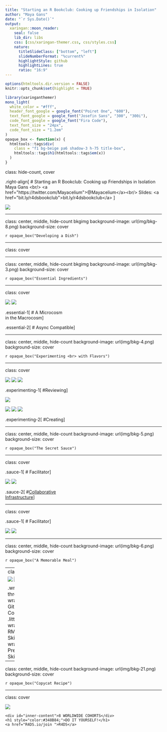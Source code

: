 ```yaml
---
title: "Starting an R Bookclub: Cooking up Friendships in Isolation"
author: "Maya Gans"
date: "`r Sys.Date()`"
output:
  xaringan::moon_reader:
    seal: false
    lib_dir: libs
    css: [css/xaringan-themer.css, css/styles.css]
    nature:
      titleSlideClass: ["bottom", "left"]
      slideNumberFormat: "%current%"
      highlightStyle: github
      highlightLines: true
      ratio: "16:9"
---
```


```r
options(htmltools.dir.version = FALSE)
knitr::opts_chunk$set(highlight = TRUE)
```

```r
library(xaringanthemer)
mono_light(
  white_color = "#fff",
  header_font_google = google_font("Poiret One", "600"),
  text_font_google = google_font("Josefin Sans", "300", "300i"),
  code_font_google = google_font("Fira Code"),
  text_font_size = "24px",
  code_font_size = "1.2em"
)
opaque_box <- function(x) {
  htmltools::tags$div(
    class = "f1 bg-beige pa6 shadow-3 h-75 title-box",
    htmltools::tags$h1(htmltools::tags$em(x))
  )
}
```

class: hide-count, cover

.right-align[
# Starting an R Bookclub: Cooking up Friendships in Isolation
Maya Gans <br/>
<a href="https://twitter.com/Mayacelium">@Mayacelium</a><br/>
Slides: <a href="bit.ly/r4dsbookclub">bit.ly/r4dsbookclub</a>
]

<img src="img/cover.png" id="cover">


---

class: center, middle, hide-count bkgimg
background-image: url(img/bkg-8.png)
background-size: cover

`r opaque_box("Developing a Dish")`

---

class: cover

---

class: center, middle, hide-count bkgimg
background-image: url(img/bkg-3.png)
background-size: cover

`r opaque_box("Essential Ingredients")`

---

class: cover

<img src="img/artdeco-1.png" id="artdeco-1"></img>
<img src="img/artdeco-1.png" id="artdeco-2"></img>

.essential-1[
# A Microcosm <br> in the Macrocosm
]

.essential-2[
# Async Compatible
]

---

class: center, middle, hide-count
background-image: url(img/bkg-4.png)
background-size: cover

`r opaque_box("Experimenting <br> with Flavors")`

---

class: cover

<img src="img/artdeco-2.png" id="artdeco-3"></img>
<img src="img/artdeco-2.png" id="artdeco-4"></img>
<img src="img/artdeco-2.png" id="artdeco-5"></img>

.experimenting-1[
#Reviewing
]

<img src="img/arrow.png" id="arrow"></img>

<img src="img/artdeco-3.png" id="artdeco-6"></img>
<img src="img/artdeco-3.png" id="artdeco-7"></img>
<img src="img/artdeco-3.png" id="artdeco-8"></img>

.experimenting-2[
#Creating
]

---

class: center, middle, hide-count
background-image: url(img/bkg-5.png)
background-size: cover

`r opaque_box("The Secret Sauce")`

---

class: cover

.sauce-1[
# Facilitator
]

<img src="img/artdeco-1.png" id="artdeco-9"></img>
<img src="img/artdeco-3.png" id="artdeco-10"></img>
    
.sauce-2[
#[Collaborative <br> Infrastructure](https://github.com/r4ds/bookclub-Advanced_R)
]

---

class: cover

.sauce-1[
# Facilitator
]

<img src="img/artdeco-1.png" id="artdeco-9"></img>
<img src="img/artdeco-3.png" id="artdeco-10"></img>
    
<a target="_blank" href="https://github.com/r4ds/bookclub-Advanced_R">
<div id="sauce-3"></div>
</a>
    
---

class: center, middle, hide-count
background-image: url(img/bkg-6.png)
background-size: cover

`r opaque_box("A Memorable Meal")`

---
class: cover

<img src="img/artdeco-2.png" id="artdeco-11"></img>
<img src="img/artdeco-2.png" id="artdeco-12"></img>
<img src="img/artdeco-2.png" id="artdeco-13"></img>

.wrapper-three[
  .little-wrapper[ 
    GitHub <br> Collaboration 
  ]
  .little-wrapper[ 
    RMarkdown <br> Skills 
  ]
  .little-wrapper[ 
    Presentation <br> Skills 
  ]
]

---

class: center, middle, hide-count
background-image: url(img/bkg-21.png)
background-size: cover

`r opaque_box("Copycat Recipe")`

---

class: cover

<div class="wrapper">
   <img src="img/artdeco-4.png" id="artdeco-14"></img>
  <div id="wrapper-inner">
    <div id="inner-content">8 WORLDWIDE COHORTS</div>
    <h1 style="color:#348B84;">DO IT YOURSELF!</h1>
    <a href="R4DS.io/join ">R4DS</a>
  </div>
</div>